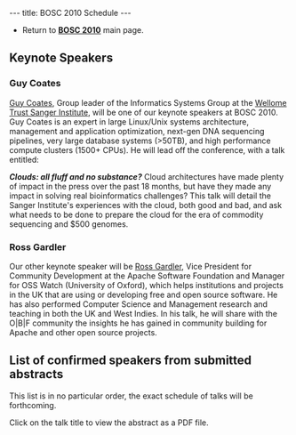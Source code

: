 ---
title: BOSC 2010 Schedule
---

* Return to '''[[BOSC_2010 | BOSC 2010]]''' main page.
<!--* Click '''[[Media:BOSC2009_program_20090601.pdf | here]]''' to download full program in PDF format (2 MB).
* Important '''[[BOSC_2009#Information_for_Speakers | Information for Speakers]]'''-->

== Keynote Speakers ==

=== Guy Coates ===

[http://uk.linkedin.com/pub/guy-coates/3/b5b/9b0 Guy Coates], Group leader of the Informatics Systems Group at the [http://www.sanger.ac.uk/ Wellome Trust Sanger Institute], will be one of our keynote speakers at BOSC 2010.  Guy Coates is an expert in large Linux/Unix systems architecture, management and application optimization, next-gen DNA sequencing pipelines, very large database systems (>50TB), and high performance compute clusters (1500+ CPUs).  He will lead off the conference, with a talk entitled:

'''''Clouds: all fluff and no substance?'''''  Cloud architectures have made plenty of impact in the press over the
past 18 months, but have they made any impact in solving real bioinformatics challenges? This talk will detail the Sanger Institute's experiences with the cloud, both good and bad, and ask what needs to be done to prepare the cloud for the era of commodity sequencing and $500 genomes.

=== Ross Gardler ===

Our other keynote speaker will be [http://www.linkedin.com/in/rossgardler Ross Gardler], Vice President for Community Development at the Apache Software Foundation and Manager for OSS Watch (University of Oxford), which helps institutions and projects in the UK that are using or developing free and open source software.  He has also performed Computer Science and Management research and teaching in both the UK and West Indies.  In his talk, he will share with the O|B|F community the insights he has gained in community building for Apache and other open source projects.

== List of confirmed speakers from submitted abstracts ==

This list is in no particular order, the exact schedule of talks will be forthcoming.

Click on the talk title to view the abstract as a PDF file.
<!--
22. Towards a Modern BioPerl: BioPerl Update 2010
15. BioRuby 2010 updates: moving to agile bioinformatics
14. EMBOSS: The European Molecular Biology Open Software Suite
16. Biopython Project Update
2. Bioconductor with Python, What else ?
13. interPopula: Database and tool integration for population genetics using Python
8. Bio.Phylo: A unified phylogenetics toolkit for Biopython
29. An overview of the Hadoop/MapReduce/HBase framework and its current applications in bioinformatics
18. The Genome Analysis Toolkit: a MapReduce framework for analyzing next-generation DNA sequencing data
40. Hybrid Cloud and Cluster Computing Paradigms for Life Science Applications
26. Community-driven computational biology with Debian and Taverna
39. SeqWare Query Engine: Storing and Searching Sequence Data in the Cloud
3. Dealing with the Data Deluge: What can the Robotics Community Teach us?
4. From Moby to SADI - Modeling Semantic Web Services with the Semantic Automated Discovery and Integration Framework
5. Long-term availability of bioinformatics web services
6. G-language Bookmarklet: a gateway for Semantic Web, Linked Data, and Web Services
21. ONTO-ToolKit: enabling bio-ontology engineering via Galaxy
25. Connecting TOPSAN to Computational Analysis
20. Musite: Global Prediction of General and Kinase-Specific Phosphorylation Sites
36. Building Bioinformatics Web Application with Clickframes
24. MOLGENIS: rapid prototyping of biosoftware at the push of a button
17. Generating a data platform for microarray gene expression experiments using MOLGENIS and MAGE-TAB
19. The Goby framework: towards efficient next-generation sequencing data analysis
10. BioHDF: Open binary file formats for NGS data - current status and future directions
30. Automated Annotation of NGS Transcriptome Data using ISGA and Ergatis
12. Cytoscape Web: An interactive, customizable web-based network browser
38. Pathway Projector: Web-Based Zoomable Pathway Browser Using KEGG Atlas and Google Maps API
34. GBrowse2
7. Evoker: a visualization tool for genotype intensity data
11. Fiji Is Just ImageJ - an Open Source platform for biological image analysis
32. IPRStats: visualization and analysis of InterProScan Results
9. The Microsoft Biology Foundation
28. Concurrent Bioinformatics Software for Discovering Genome-wide Patterns and Word-based Genomic Signatures
-->